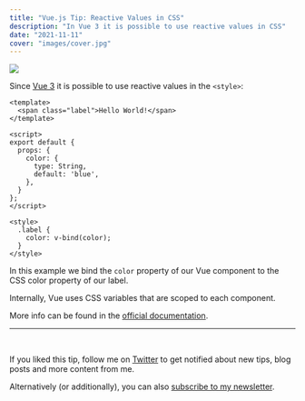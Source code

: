 ```yaml
---
title: "Vue.js Tip: Reactive Values in CSS"
description: "In Vue 3 it is possible to use reactive values in CSS"
date: "2021-11-11"
cover: "images/cover.jpg"
---
```

![](./images/cover.jpg)

Since [Vue 3](https://v3.vuejs.org/) it is possible to use reactive values in the `<style>`:

```vue
<template>
  <span class="label">Hello World!</span>
</template>

<script>
export default {
  props: {
    color: {
      type: String,
      default: 'blue',
    },
  }
};
</script>

<style>
  .label {
    color: v-bind(color);
  }
</style>
```

In this example we bind the `color` property of our Vue component to the CSS color property of our label.

Internally, Vue uses CSS variables that are scoped to each component.

More info can be found in the [official documentation](https://v3.vuejs.org/api/sfc-style.html?ck_subscriber_id=1460864714#state-driven-dynamic-css).

---
<br/>

If you liked this tip, follow me on [Twitter](https://twitter.com/mokkapps) to get notified about new tips, blog posts and more content from me.

Alternatively (or additionally), you can also [subscribe to my newsletter](https://mokkapps.de/newsletter).
